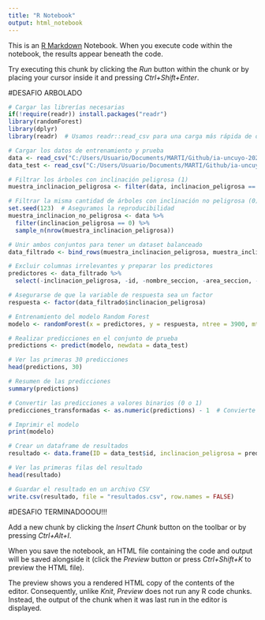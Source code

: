 ---
title: "R Notebook"
output: html_notebook
---

This is an [R Markdown](http://rmarkdown.rstudio.com) Notebook. When you execute code within the notebook, the results appear beneath the code. 

Try executing this chunk by clicking the *Run* button within the chunk or by placing your cursor inside it and pressing *Ctrl+Shift+Enter*. 

#DESAFIO ARBOLADO 


```{r}
# Cargar las librerías necesarias
if(!require(readr)) install.packages("readr")
library(randomForest)
library(dplyr)
library(readr)  # Usamos readr::read_csv para una carga más rápida de datos

# Cargar los datos de entrenamiento y prueba
data <- read_csv("C:/Users/Usuario/Documents/MARTI/Github/ia-uncuyo-2024/tp7-ml/data/arbolado-mza-dataset.csv")
data_test <- read_csv("C:/Users/Usuario/Documents/MARTI/Github/ia-uncuyo-2024/tp7-ml/data/arbolado-mza-dataset-test.csv")


```

```{r}
# Filtrar los árboles con inclinación peligrosa (1)
muestra_inclinacion_peligrosa <- filter(data, inclinacion_peligrosa == 1)

# Filtrar la misma cantidad de árboles con inclinación no peligrosa (0)
set.seed(123)  # Aseguramos la reproducibilidad
muestra_inclinacion_no_peligrosa <- data %>%
  filter(inclinacion_peligrosa == 0) %>%
  sample_n(nrow(muestra_inclinacion_peligrosa))

```

```{r}
# Unir ambos conjuntos para tener un dataset balanceado
data_filtrado <- bind_rows(muestra_inclinacion_peligrosa, muestra_inclinacion_no_peligrosa)

# Excluir columnas irrelevantes y preparar los predictores
predictores <- data_filtrado %>%
  select(-inclinacion_peligrosa, -id, -nombre_seccion, -area_seccion, -seccion, -ultima_modificacion, -circ_tronco_cm)

# Asegurarse de que la variable de respuesta sea un factor
respuesta <- factor(data_filtrado$inclinacion_peligrosa)

```

```{r}
# Entrenamiento del modelo Random Forest
modelo <- randomForest(x = predictores, y = respuesta, ntree = 3900, mtry = 3)

# Realizar predicciones en el conjunto de prueba
predictions <- predict(modelo, newdata = data_test)

# Ver las primeras 30 predicciones
head(predictions, 30)

# Resumen de las predicciones
summary(predictions)

# Convertir las predicciones a valores binarios (0 o 1)
predicciones_transformadas <- as.numeric(predictions) - 1  # Convierte 'No' a 0 y 'Sí' a 1


```

```{r}
# Imprimir el modelo
print(modelo)

# Crear un dataframe de resultados
resultado <- data.frame(ID = data_test$id, inclinacion_peligrosa = predicciones_transformadas)

# Ver las primeras filas del resultado
head(resultado)

# Guardar el resultado en un archivo CSV
write.csv(resultado, file = "resultados.csv", row.names = FALSE)

```


#DESAFIO TERMINADOOOU!!!



Add a new chunk by clicking the *Insert Chunk* button on the toolbar or by pressing *Ctrl+Alt+I*.

When you save the notebook, an HTML file containing the code and output will be saved alongside it (click the *Preview* button or press *Ctrl+Shift+K* to preview the HTML file).

The preview shows you a rendered HTML copy of the contents of the editor. Consequently, unlike *Knit*, *Preview* does not run any R code chunks. Instead, the output of the chunk when it was last run in the editor is displayed.
